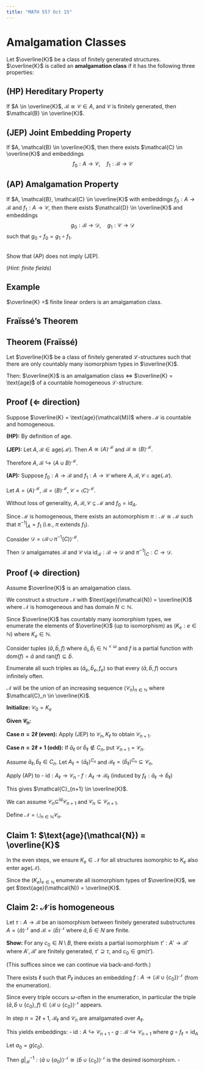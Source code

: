 ```yaml
---
title: "MATH 557 Oct 15"
---
```


# Amalgamation Classes

Let $\overline{K}$ be a class of finitely generated structures. $\overline{K}$ is called an **amalgamation class** if it has the following three properties:

::: {.callout-note icon=false}
## (HP) Hereditary Property

If $A \in \overline{K}$, $\mathcal{B} \cong \mathcal{C} \in A$, and $\mathcal{C}$ is finitely generated, then $\mathcal{B} \in \overline{K}$.
:::

::: {.callout-note icon=false}
## (JEP) Joint Embedding Property

If $A, \mathcal{B} \in \overline{K}$, then there exists $\mathcal{C} \in \overline{K}$ and embeddings 
$$f_0: A \to \mathcal{C}, \quad f_1: \mathcal{B} \to \mathcal{C}$$
:::

::: {.callout-note icon=false}
## (AP) Amalgamation Property

If $A, \mathcal{B}, \mathcal{C} \in \overline{K}$ with embeddings $f_0: A \to \mathcal{B}$ and $f_1: A \to \mathcal{C}$, then there exists $\mathcal{D} \in \overline{K}$ and embeddings 
$$g_0: \mathcal{B} \to \mathcal{D}, \quad g_1: \mathcal{C} \to \mathcal{D}$$
such that $g_0 \circ f_0 = g_1 \circ f_1$.
:::

::: {#exr-}
\
Show that (AP) does not imply (JEP).

(*Hint: finite fields*)
:::


::: {.callout-tip icon=false}
## Example

$\overline{K} =$ finite linear orders is an amalgamation class.
:::

## Fraïssé's Theorem

::: {.callout-important icon=false}
## Theorem (Fraïssé)

Let $\overline{K}$ be a class of finitely generated $\mathcal{L}$-structures such that there are only countably many isomorphism types in $\overline{K}$.

Then: $\overline{K}$ is an amalgamation class $\Leftrightarrow$ $\overline{K} = \text{age}$ of a countable homogeneous $\mathcal{L}$-structure.
:::

::: {.callout-warning icon=false collapse=true}
## Proof ($\Leftarrow$ direction)

Suppose $\overline{K} = \text{age}(\mathcal{M})$ where $\mathcal{M}$ is countable and homogeneous.

**(HP):** By definition of age.

**(JEP):** Let $A, \mathcal{B} \in \text{age}(\mathcal{M})$. Then $A \cong \langle A \rangle^{\mathcal{M}}$ and $\mathcal{B} \cong \langle B \rangle^{\mathcal{M}}$. 

Therefore $A, \mathcal{B} \hookrightarrow \langle A \cup B \rangle^{\mathcal{M}}$.

**(AP):** Suppose $f_0: A \to \mathcal{B}$ and $f_1: A \to \mathcal{C}$ where $A, \mathcal{B}, \mathcal{C} \in \text{age}(\mathcal{M})$. 

Let $A = \langle A \rangle^{\mathcal{M}}$, $\mathcal{B} = \langle B \rangle^{\mathcal{M}}$, $\mathcal{C} = \langle C \rangle^{\mathcal{M}}$.

Without loss of generality, $A, \mathcal{B}, \mathcal{C} \subseteq \mathcal{M}$ and $f_0 = \text{id}_A$.

Since $\mathcal{M}$ is homogeneous, there exists an automorphism $\pi: \mathcal{M} \cong \mathcal{M}$ such that $\pi^{-1}|_A = f_1$ (i.e., $\pi$ extends $f_1$).

Consider $\mathcal{D} = \langle \mathcal{B} \cup \pi^{-1}(C) \rangle^{\mathcal{M}}$.

Then $\mathcal{D}$ amalgamates $\mathcal{B}$ and $\mathcal{C}$ via $\text{id}_{\mathcal{B}}: \mathcal{B} \to \mathcal{D}$ and $\pi^{-1}|_C: C \to \mathcal{D}$.
:::

::: {.callout-warning icon=false collapse=true}
## Proof ($\Rightarrow$ direction)

Assume $\overline{K}$ is an amalgamation class.

We construct a structure $\mathcal{N}$ with $\text{age}(\mathcal{N}) = \overline{K}$ where $\mathcal{N}$ is homogeneous and has domain $N \subset \mathbb{N}$.

Since $\overline{K}$ has countably many isomorphism types, we enumerate the elements of $\overline{K}$ (up to isomorphism) as $(K_e: e \in \mathbb{N})$ where $K_e \in \mathbb{N}$.

Consider tuples $(\bar{a}, \bar{b}, f)$ where $\bar{a}_i, \bar{b}_i \in \mathbb{N}^{<\omega}$ and $f$ is a partial function with $\text{dom}(f) = \bar{a}$ and $\text{ran}(f) \subseteq \bar{b}$.

Enumerate all such triples as $(\bar{a}_e, \bar{b}_e, f_e)$ so that every $(\bar{a}, \bar{b}, f)$ occurs infinitely often.

$\mathcal{N}$ will be the union of an increasing sequence $(\mathcal{C}_n)_{n \in \mathbb{N}}$ where $\mathcal{C}_n \in \overline{K}$.

**Initialize:** $\mathcal{C}_0 = K_e$

**Given $\mathcal{C}_n$:**

**Case $n = 2\ell$ (even):**
Apply (JEP) to $\mathcal{C}_n, K_\ell$ to obtain $\mathcal{C}_{n+1}$.

**Case $n = 2\ell + 1$ (odd):**
If $\bar{a}_\ell$ or $\bar{b}_\ell \notin C_n$, put $\mathcal{C}_{n+1} = \mathcal{C}_n$.

Assume $\bar{a}_\ell, \bar{b}_\ell \in C_n$. Let $A_\ell = \langle \bar{a}_\ell \rangle^{C_n}$ and $\mathcal{B}_\ell = \langle \bar{b}_\ell \rangle^{C_n} \subseteq \mathcal{C}_n$.

Apply (AP) to 
- $\text{id}: A_\ell \to \mathcal{C}_n$
- $f: A_\ell \to \mathcal{B}_\ell$ (induced by $f_\ell: \bar{a}_\ell \to \bar{b}_\ell$)

This gives $\mathcal{C}_{n+1} \in \overline{K}$.

We can assume $\mathcal{C}_n \subseteq^{\text{id}} \mathcal{C}_{n+1}$ and $\mathcal{C}_n \subseteq \mathcal{C}_{n+1}$.

Define $\mathcal{N} = \bigcup_{n \in \mathbb{N}} \mathcal{C}_n$.
:::

::: {.callout-warning icon=false collapse=true}
## Claim 1: $\text{age}(\mathcal{N}) = \overline{K}$

In the even steps, we ensure $K_e \in \mathcal{N}$ for all structures isomorphic to $K_e$ also enter $\text{age}(\mathcal{N})$.

Since the $(K_e)_{e \in \mathbb{N}}$ enumerate all isomorphism types of $\overline{K}$, we get $\text{age}(\mathcal{N}) = \overline{K}$.
:::

::: {.callout-warning icon=false collapse=true}
## Claim 2: $\mathcal{N}$ is homogeneous

Let $\tau: A \to \mathcal{B}$ be an isomorphism between finitely generated substructures $A = \langle \bar{a} \rangle^{\mathcal{N}}$ and $\mathcal{B} = \langle \bar{b} \rangle^{\mathcal{N}}$ where $\bar{a}, \bar{b} \in N$ are finite.

**Show:** For any $c_0 \in N \setminus B$, there exists a partial isomorphism $\tau': A' \to \mathcal{B}'$ where $A', \mathcal{B}'$ are finitely generated, $\tau' \supseteq \tau$, and $c_0 \in \text{gm}(\tau')$.

(This suffices since we can continue via back-and-forth.)

There exists $\ell$ such that $P_\ell$ induces an embedding $f: A \to \langle \mathcal{B} \cup \{c_0\} \rangle^{\mathcal{N}}$ (from the enumeration).

Since every triple occurs $\omega$-often in the enumeration, in particular the triple $(\bar{a}, \bar{b} \cup \{c_0\}, f) \in \langle \mathcal{B} \cup \{c_0\} \rangle^{\mathcal{N}}$ appears.

In step $n = 2\ell + 1$, $\mathcal{B}_\ell$ and $\mathcal{C}_n$ are amalgamated over $A_\ell$.

This yields embeddings:
- $\text{id}: A \hookrightarrow \mathcal{C}_{n+1}$
- $g: \mathcal{B} \hookrightarrow \mathcal{C}_{n+1}$ where $g \circ f_\ell = \text{id}_A$

Let $a_0 = g(c_0)$.

Then $g|_{\mathcal{B}}^{-1}: \langle \bar{a} \cup \{a_0\} \rangle^{\mathcal{N}} \cong \langle \bar{b} \cup \{c_0\} \rangle^{\mathcal{N}}$ is the desired isomorphism. $\square$
:::
